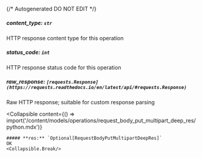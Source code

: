 {/* Autogenerated DO NOT EDIT  */}

##### **content_type:** `str`
HTTP response content type for this operation

##### **status_code:** `int`
HTTP response status code for this operation

##### **raw_response:** `[requests.Response](https://requests.readthedocs.io/en/latest/api/#requests.Response)`
Raw HTTP response; suitable for custom response parsing

<Collapsible
    content={() => import('/content/models/operations/request_body_put_multipart_deep_res/python.mdx')}
>
    ##### **res:** `Optional[RequestBodyPutMultipartDeepRes]`
    OK
    <Collapsible.Break/>
</Collapsible>

